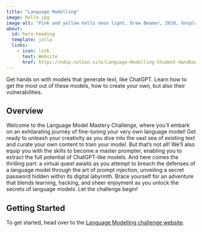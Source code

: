 ```yaml
---
title: "Language Modelling"
image: hello.jpg
image-alt: "Pink and yellow hello neon light, Drew Beamer, 2018, Unsplash, Unsplash License"
about:
  id: hero-heading
  template: jolla
  links:
    - icon: link
      text: Website
      href: https://ndsp.notion.site/Language-Modelling-Student-Handbook-6133f623fbde42c2b6540e94d473fd56
---
```


:::{#hero-heading}

Get hands on with models that generate text, like ChatGPT. Learn how to get the most out of these models, how to create your own, but also their vulnerabilities.

## Overview

Welcome to the Language Model Mastery Challenge, where you'll embark on an exhilarating journey of fine-tuning your very own language model! Get ready to unleash your creativity as you dive into the vast sea of existing text and curate your own content to train your model. But that's not all! We'll also equip you with the skills to become a master prompter, enabling you to extract the full potential of ChatGPT-like models. And here comes the thrilling part: a virtual quest awaits as you attempt to breach the defenses of a language model through the art of prompt injection, unveiling a secret password hidden within its digital labyrinth. Brace yourself for an adventure that blends learning, hacking, and sheer enjoyment as you unlock the secrets of language models. Let the challenge begin!

## Getting Started

To get started, head over to the [Language Modelling challenge website](https://ndsp.notion.site/Language-Modelling-Student-Handbook-6133f623fbde42c2b6540e94d473fd56).

:::
